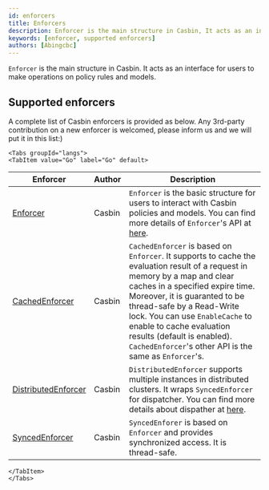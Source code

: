 ```yaml
---
id: enforcers
title: Enforcers
description: Enforcer is the main structure in Casbin, It acts as an interface for users to make operations on policy rules and models
keywords: [enforcer, supported enforcers]
authors: [Abingcbc]
---
```




`Enforcer` is the main structure in Casbin. It acts as an interface for users to make operations on policy rules and models.

## Supported enforcers
A complete list of Casbin enforcers is provided as below. Any 3rd-party contribution on a new enforcer is welcomed, please inform us and we will put it in this list:)

```mdx-code-block
<Tabs groupId="langs">
<TabItem value="Go" label="Go" default>
```

| Enforcer                                                                                    | Author | Description                                                                                                                                                                                                                                                                                                                                                                        |
|---------------------------------------------------------------------------------------------|--------|------------------------------------------------------------------------------------------------------------------------------------------------------------------------------------------------------------------------------------------------------------------------------------------------------------------------------------------------------------------------------------|
| [Enforcer](https://github.com/casbin/casbin/blob/master/enforcer.go)                        | Casbin | `Enforcer` is the basic structure for users to interact with Casbin policies and models. You can find more details of `Enforcer`'s API at [here](/docs/management-api).                                                                                                                                                                                                            |
| [CachedEnforcer](https://github.com/casbin/casbin/blob/master/enforcer_cached.go)           | Casbin | `CachedEnforcer` is based on `Enforcer`. It supports to cache the evaluation result of a request in memory by a map and clear caches in a specified expire time. Moreover, it is guaranted to be thread-safe by a Read-Write lock. You can use `EnableCache` to enable to cache evaluation results (default is enabled). `CachedEnforcer`'s other API is the same as `Enforcer`'s. |
| [DistributedEnforcer](https://github.com/casbin/casbin/blob/master/enforcer_distributed.go) | Casbin | `DistributedEnforcer` supports multiple instances in distributed clusters. It wraps `SyncedEnforcer` for dispatcher. You can find more details about dispather at [here](/docs/dispatchers#distributedenforcer).                                                                                                                                                                   |
| [SyncedEnforcer](https://github.com/casbin/casbin/blob/master/enforcer_synced.go)           | Casbin | `SyncedEnforer` is based on `Enforcer` and provides synchronized access. It is thread-safe.                                                                                                                                                                                                                                                                                        |

```mdx-code-block
</TabItem>
</Tabs>
```
